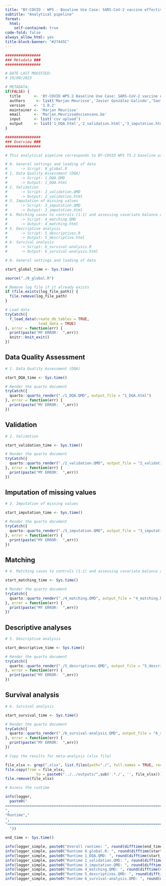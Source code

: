 ```yaml
---
title: "BY-COVID - WP5 - Baseline Use Case: SARS-CoV-2 vaccine effectiveness assessment"
subtitle: "Analytical pipeline"
format: 
  html:
    self-contained: true
code-fold: false
always_allow_html: yes
title-block-banner: "#27445C"
---
```


```r

################
### Metadata ###
################

# DATE LAST MODIFIED:
# 19/09/2023

# METADATA: 
if(FALSE) {
  title      <- 'BY-COVID WP5.2 Baseline Use Case: SARS-CoV-2 vaccine effectiveness - analytical pipeline'
  authors     <- list('Marjan Meurisse','Javier González-Galindo','Santiago Royo-Sierra','Francisco Estupiñán-Romero','Nina Van Goethem','Enrique Bernal-Delgado')
  version    <- '1.0.2'
  maintainer <- 'Marjan Meurisse'
  email      <- 'Marjan.Meurisse@sciensano.be'
  input      <- list('csv upload')
  output     <- list('1_DQA.html','2_validation.html','3_imputation.html','4_matching.html','5_descriptive.html','6_survival-analysis.html','results-survival-analysis-<country>.xlsx')
}

################
### Overview ###
################

# This analytical pipeline corresponds to BY-COVID WP5 T5.2 baseline use case on “SARS-CoV-2 Vaccine(s) effectiveness in preventing SARS-CoV-2 infection”

# 0. General settings and loading of data
#      -> Script: 0_global.R
# 1. Data Quality Assessment (DQA)
#      -> Script: 1_DQA.QMD
#      -> Output: 1_DQA.html
# 2. Validation
#      -> Script: 2_validation.QMD
#      -> Output: 2_validation.html
# 3. Imputation of missing values
#      -> Script: 3_imputation.QMD
#      -> Output: 3_imputation.html
# 4. Matching cases to controls (1:1) and assessing covariate balance after matching
#      -> Script: 4_matching.QMD
#      -> Output: 4_matching.html
# 5. Descriptive analysis
#      -> Script: 5_descriptives.R
#      -> Output: 5_descriptive.html
# 6. Survival analysis
#      -> Script: 6_survival-analysis.R
#      -> Output: 6_survival-analysis.html

```


```r

# 0. General settings and loading of data

start_global_time <- Sys.time()

source("./0_global.R")

# Remove log file if it already exists
if (file.exists(log_file_path)) {
  file.remove(log_file_path)
}

# Load data
tryCatch({
  f_load_data(create_db_tables = TRUE,
               load_data = TRUE)
}, error = function(err) {
  print(paste("MY ERROR:  ",err))
  knitr::knit_exit()
})

```

## Data Quality Assessment

```r

# 1. Data Quality Assessment (DQA)

start_DQA_time <- Sys.time()

# Render the quarto document
tryCatch({
  quarto::quarto_render("./1_DQA.QMD", output_file = "1_DQA.html")
}, error = function(err) {
  print(paste("MY ERROR:  ",err))
})

```

## Validation

```r

# 2. Validation

start_validation_time <- Sys.time()

# Render the quarto document
tryCatch({
  quarto::quarto_render("./2_validation.QMD", output_file = "2_validation.html")
}, error = function(err) {
  print(paste("MY ERROR:  ",err))
})


```

## Imputation of missing values

```r

# 3. Imputation of missing values

start_imputation_time <- Sys.time()

# Render the quarto document
tryCatch({
  quarto::quarto_render("./3_imputation.QMD", output_file = "3_imputation.html")
}, error = function(err) {
  print(paste("MY ERROR:  ",err))
})

```

## Matching

```r

# 4. Matching cases to controls (1:1) and assessing covariate balance after matching

start_matching_time <- Sys.time()

# Render the quarto document
tryCatch({
  quarto::quarto_render("./4_matching.QMD", output_file = "4_matching.html")
}, error = function(err) {
  print(paste("MY ERROR:  ",err))
})


```

## Descriptive analyses

```r

# 5. Descriptive analysis

start_descriptive_time <- Sys.time()

# Render the quarto document
tryCatch({
  quarto::quarto_render("./5_descriptives.QMD", output_file = "5_descriptive.html")
}, error = function(err) {
  print(paste("MY ERROR:  ",err))
})


```

## Survival analysis

```r

# 6. Survival analysis

start_survival_time <- Sys.time()

# Render the quarto document
tryCatch({
  quarto::quarto_render("./6_survival-analysis.QMD", output_file = "6_survival-analysis.html")
}, error = function(err) {
  print(paste("MY ERROR:  ",err))
})

# Copy the results for meta-analysis (xlsx file)

file_xlsx <- grep(".xlsx", list.files(path="./", full.names = TRUE, recursive = TRUE), value = TRUE)
file.copy(from = file_xlsx,
              to = paste0("../../outputs/",sub('.*./', '', file_xlsx)))
file.remove(file_xlsx)


```

```r

# Assess the runtime

info(logger,
  paste0("
========================================================================================
",
"Runtime","
",
"========================================================================================
  "))

end_time <- Sys.time()

info(logger_simple, paste0("Overall runtime: ", round(difftime(end_time,start_global_time)[[1]],2), " ", units(difftime(end_time,start_global_time))))
info(logger_simple, paste0("Runtime 0_global.R: ", round(difftime(start_DQA_time,start_global_time)[[1]],2), " ", units(difftime(start_DQA_time,start_global_time))))
info(logger_simple, paste0("Runtime 1_DQA.QMD: ", round(difftime(start_validation_time,start_DQA_time)[[1]],2), " ", units(difftime(start_validation_time,start_DQA_time))))
info(logger_simple, paste0("Runtime 2_validation.QMD: ", round(difftime(start_imputation_time,start_validation_time)[[1]],2), " ", units(difftime(start_imputation_time,start_validation_time))))
info(logger_simple, paste0("Runtime 3_imputation.QMD: ", round(difftime(start_matching_time,start_imputation_time)[[1]],2), " ", units(difftime(start_matching_time,start_imputation_time))))
info(logger_simple, paste0("Runtime 4_matching.QMD: ", round(difftime(start_descriptive_time,start_matching_time)[[1]],2), " ", units(difftime(start_descriptive_time,start_matching_time))))
info(logger_simple, paste0("Runtime 5_descriptives.QMD: ", round(difftime(start_survival_time,start_descriptive_time)[[1]],2), " ", units(difftime(start_survival_time,start_descriptive_time))))
info(logger_simple, paste0("Runtime 6_survival-analysis.QMD: ", round(difftime(end_time,start_survival_time)[[1]],2), " ", units(difftime(end_time,start_survival_time))))

```
